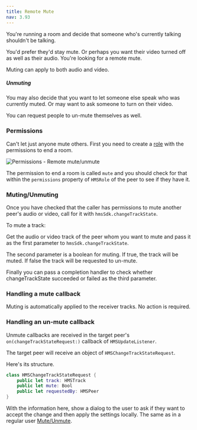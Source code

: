 ---
title: Remote Mute
nav: 3.93
---

You're running a room and decide that someone who's currently talking shouldn't be talking.

You'd prefer they'd stay mute. Or perhaps you want their video turned off as well as their audio. You're looking for a remote mute.

Muting can apply to both audio and video.

##### Unmuting

You may also decide that you want to let someone else speak who was currently muted. Or may want to ask someone to turn on their video.

You can request people to un-mute themselves as well.

### Permissions

Can't let just anyone mute others. First you need to create a [role](../foundation/templates-and-roles) with the permissions to end a room.

![Permissions - Remote mute/unmute](/guides/permissions.png)

The permission to end a room is called `mute` and you should check for that within the `permissions` property of `HMSRole` of the peer to see if they have it.

### Muting/Unmuting

Once you have checked that the caller has permissions to mute another peer's audio or video, call for it with `hmsSdk.changeTrackState`.

To mute a track:

Get the audio or video track of the peer whom you want to mute and pass it as the first parameter to `hmsSdk.changeTrackState`.

The second parameter is a boolean for muting. If true, the track will be muted. If false the track will be requested to un-mute.

Finally you can pass a completion handler to check whether changeTrackState succeeded or failed as the third parameter.

### Handling a mute callback

Muting is automatically applied to the receiver tracks. No action is required.

### Handling an un-mute callback

Unmute callbacks are received in the target peer's `on(changeTrackStateRequest:)` callback of `HMSUpdateListener`.

The target peer will receive an object of `HMSChangeTrackStateRequest`.

Here's its structure.

```swift
class HMSChangeTrackStateRequest {
    public let track: HMSTrack
    public let mute: Bool
    public let requestedBy: HMSPeer
}
```

With the information here, show a dialog to the user to ask if they want to accept the change and then apply the settings locally. The same as in a regular user [Mute/Unmute](mute).
